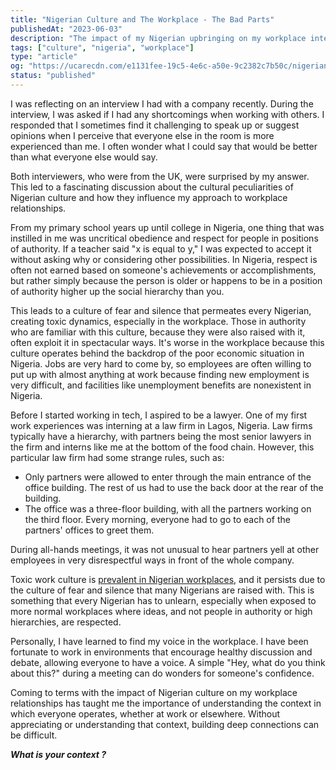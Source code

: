 ```yaml
---
title: "Nigerian Culture and The Workplace - The Bad Parts"
publishedAt: "2023-06-03"
description: "The impact of my Nigerian upbringing on my workplace interactions."
tags: ["culture", "nigeria", "workplace"]
type: "article"
og: "https://ucarecdn.com/e1131fee-19c5-4e6c-a50e-9c2382c7b50c/nigeriancultureandtheworkplace.png"
status: "published"
---
```


I was reflecting on an interview I had with a company recently. During the interview, I was asked if I had any shortcomings when working with others. I responded that I sometimes find it challenging to speak up or suggest opinions when I perceive that everyone else in the room is more experienced than me. I often wonder what I could say that would be better than what everyone else would say.

Both interviewers, who were from the UK, were surprised by my answer. This led to a fascinating discussion about the cultural peculiarities of Nigerian culture and how they influence my approach to workplace relationships.

From my primary school years up until college in Nigeria, one thing that was instilled in me was uncritical obedience and respect for people in positions of authority. If a teacher said "x is equal to y," I was expected to accept it without asking why or considering other possibilities. In Nigeria, respect is often not earned based on someone's achievements or accomplishments, but rather simply because the person is older or happens to be in a position of authority higher up the social hierarchy than you.

This leads to a culture of fear and silence that permeates every Nigerian, creating toxic dynamics, especially in the workplace. Those in authority who are familiar with this culture, because they were also raised with it, often exploit it in spectacular ways. It's worse in the workplace because this culture operates behind the backdrop of the poor economic situation in Nigeria. Jobs are very hard to come by, so employees are often willing to put up with almost anything at work because finding new employment is very difficult, and facilities like unemployment benefits are nonexistent in Nigeria.

Before I started working in tech, I aspired to be a lawyer. One of my first work experiences was interning at a law firm in Lagos, Nigeria. Law firms typically have a hierarchy, with partners being the most senior lawyers in the firm and interns like me at the bottom of the food chain. However, this particular law firm had some strange rules, such as:

- Only partners were allowed to enter through the main entrance of the office building. The rest of us had to use the back door at the rear of the building.
- The office was a three-floor building, with all the partners working on the third floor. Every morning, everyone had to go to each of the partners' offices to greet them.

During all-hands meetings, it was not unusual to hear partners yell at other employees in very disrespectful ways in front of the whole company.

Toxic work culture is [prevalent in Nigerian workplaces](https://www.zikoko.com/life/i-was-used-to-being-silenced-nigerians-on-life-after-leaving-their-toxic-workplaces/), and it persists due to the culture of fear and silence that many Nigerians are raised with. This is something that every Nigerian has to unlearn, especially when exposed to more normal workplaces where ideas, and not people in authority or high hierarchies, are respected.

Personally, I have learned to find my voice in the workplace. I have been fortunate to work in environments that encourage healthy discussion and debate, allowing everyone to have a voice. A simple "Hey, what do you think about this?" during a meeting can do wonders for someone's confidence.

Coming to terms with the impact of Nigerian culture on my workplace relationships has taught me the importance of understanding the context in which everyone operates, whether at work or elsewhere. Without appreciating or understanding that context, building deep connections can be difficult.

_**What is your context ?**_
